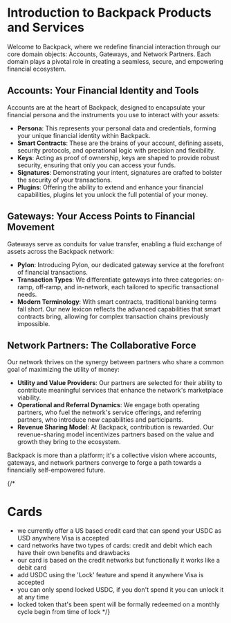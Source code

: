 # Introduction to Backpack Products and Services

Welcome to Backpack, where we redefine financial interaction through our core domain objects: Accounts, Gateways, and Network Partners. Each domain plays a pivotal role in creating a seamless, secure, and empowering financial ecosystem.

## Accounts: Your Financial Identity and Tools
Accounts are at the heart of Backpack, designed to encapsulate your financial persona and the instruments you use to interact with your assets:

- **Persona**: This represents your personal data and credentials, forming your unique financial identity within Backpack.
- **Smart Contracts**: These are the brains of your account, defining assets, security protocols, and operational logic with precision and flexibility.
- **Keys**: Acting as proof of ownership, keys are shaped to provide robust security, ensuring that only you can access your funds.
- **Signatures**: Demonstrating your intent, signatures are crafted to bolster the security of your transactions.
- **Plugins**: Offering the ability to extend and enhance your financial capabilities, plugins let you unlock the full potential of your money.

## Gateways: Your Access Points to Financial Movement
Gateways serve as conduits for value transfer, enabling a fluid exchange of assets across the Backpack network:

- **Pylon**: Introducing Pylon, our dedicated gateway service at the forefront of financial transactions.
- **Transaction Types**: We differentiate gateways into three categories: on-ramp, off-ramp, and in-network, each tailored to specific transactional needs.
- **Modern Terminology**: With smart contracts, traditional banking terms fall short. Our new lexicon reflects the advanced capabilities that smart contracts bring, allowing for complex transaction chains previously impossible.

## Network Partners: The Collaborative Force
Our network thrives on the synergy between partners who share a common goal of maximizing the utility of money:

- **Utility and Value Providers**: Our partners are selected for their ability to contribute meaningful services that enhance the network's marketplace viability.
- **Operational and Referral Dynamics**: We engage both operating partners, who fuel the network's service offerings, and referring partners, who introduce new capabilities and participants.
- **Revenue Sharing Model**: At Backpack, contribution is rewarded. Our revenue-sharing model incentivizes partners based on the value and growth they bring to the ecosystem.

Backpack is more than a platform; it's a collective vision where accounts, gateways, and network partners converge to forge a path towards a financially self-empowered future.

{/* 
# Cards

- we currently offer a US based credit card that can spend your USDC as USD anywhere Visa is accepted
- card networks have two types of cards: credit and debit which each have their own benefits and drawbacks
- our card is based on the credit networks but functionally it works like a debit card
- add USDC using the 'Lock' feature and spend it anywhere Visa is accepted
- you can only spend locked USDC, if you don't spend it you can unlock it at any time
- locked token that's been spent will be formally redeemed on a monthly cycle begin from time of lock */}